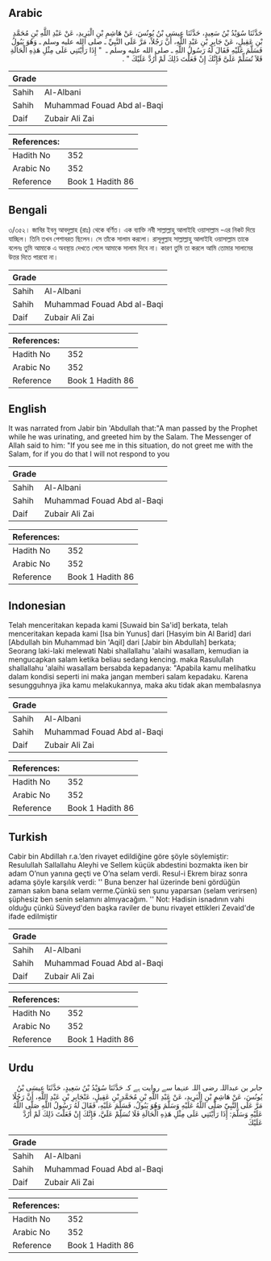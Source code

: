## Arabic


<div dir="rtl" lang="ar" style={{fontSize:'larger',backgroundColor:'#f8f9fa',padding:20}}>
حَدَّثَنَا سُوَيْدُ بْنُ سَعِيدٍ، حَدَّثَنَا عِيسَى بْنُ يُونُسَ، عَنْ هَاشِمِ بْنِ الْبَرِيدِ، عَنْ عَبْدِ اللَّهِ بْنِ مُحَمَّدِ بْنِ عَقِيلٍ، عَنْ جَابِرِ بْنِ عَبْدِ اللَّهِ، أَنَّ رَجُلاً، مَرَّ عَلَى النَّبِيِّ ـ صلى الله عليه وسلم ـ وَهُوَ يَبُولُ فَسَلَّمَ عَلَيْهِ فَقَالَ لَهُ رَسُولُ اللَّهِ ـ صلى الله عليه وسلم ـ ‏ "‏ إِذَا رَأَيْتَنِي عَلَى مِثْلِ هَذِهِ الْحَالَةِ فَلاَ تُسَلِّمْ عَلَىَّ فَإِنَّكَ إِنْ فَعَلْتَ ذَلِكَ لَمْ أَرُدَّ عَلَيْكَ ‏"‏ ‏.‏
</div>
<div style={{backgroundColor:'#f8f9fa',padding:20, marginBottom: 10}}><table> <thead> <tr> <th>Grade</th> <th></th> </tr> </thead> <tbody> <tr><td>Sahih</td><td>Al-Albani</td></tr><tr><td>Sahih</td><td>Muhammad Fouad Abd al-Baqi</td></tr><tr><td>Daif</td><td>Zubair Ali Zai</td></tr></tbody></table><table> <thead> <tr> <th>References:</th> <th></th> </tr> </thead> <tbody><tr><td>Hadith No</td><td>352</td></tr><tr><td>Arabic No</td><td>352</td></tr><tr><td>Reference</td><td>Book 1 Hadith 86</td></tr></tbody></table></div>

## Bengali


<div dir="ltr" lang="bn" style={{fontSize:'larger',backgroundColor:'#f8f9fa',padding:20}}>
৩/৩৫২। জাবির ইবনু আবদুল্লাহ (রাঃ) থেকে বর্ণিত। এক ব্যাক্তি নবী সাল্লাল্লাহু আলাইহি ওয়াসাল্লাম -এর নিকট দিয়ে যাচ্ছিল। তিনি তখন পেশাবরত ছিলেন। সে তাঁকে সালাম করলো। রাসূলুল্লাহ সাল্লাল্লাহু আলাইহি ওয়াসাল্লাম তাকে বলেনঃ তুমি আমাকে এ অবস্থায় দেখতে পেলে আমাকে সালাম দিবে না। কারণ তুমি তা করলে আমি তোমার সালামের উত্তর দিতে পারবো না।
</div>
<div style={{backgroundColor:'#f8f9fa',padding:20, marginBottom: 10}}><table> <thead> <tr> <th>Grade</th> <th></th> </tr> </thead> <tbody> <tr><td>Sahih</td><td>Al-Albani</td></tr><tr><td>Sahih</td><td>Muhammad Fouad Abd al-Baqi</td></tr><tr><td>Daif</td><td>Zubair Ali Zai</td></tr></tbody></table><table> <thead> <tr> <th>References:</th> <th></th> </tr> </thead> <tbody><tr><td>Hadith No</td><td>352</td></tr><tr><td>Arabic No</td><td>352</td></tr><tr><td>Reference</td><td>Book 1 Hadith 86</td></tr></tbody></table></div>

## English


<div dir="ltr" lang="en" style={{fontSize:'larger',backgroundColor:'#f8f9fa',padding:20}}>
It was narrated from Jabir bin 'Abdullah that:"A man passed by the Prophet while he was urinating, and greeted him by the Salam. The Messenger of Allah said to him: "If you see me in this situation, do not greet me with the Salam, for if you do that I will not respond to you
</div>
<div style={{backgroundColor:'#f8f9fa',padding:20, marginBottom: 10}}><table> <thead> <tr> <th>Grade</th> <th></th> </tr> </thead> <tbody> <tr><td>Sahih</td><td>Al-Albani</td></tr><tr><td>Sahih</td><td>Muhammad Fouad Abd al-Baqi</td></tr><tr><td>Daif</td><td>Zubair Ali Zai</td></tr></tbody></table><table> <thead> <tr> <th>References:</th> <th></th> </tr> </thead> <tbody><tr><td>Hadith No</td><td>352</td></tr><tr><td>Arabic No</td><td>352</td></tr><tr><td>Reference</td><td>Book 1 Hadith 86</td></tr></tbody></table></div>

## Indonesian


<div dir="ltr" lang="id" style={{fontSize:'larger',backgroundColor:'#f8f9fa',padding:20}}>
Telah menceritakan kepada kami [Suwaid bin Sa'id] berkata, telah menceritakan kepada kami [Isa bin Yunus] dari [Hasyim bin Al Barid] dari [Abdullah bin Muhammad bin 'Aqil] dari [Jabir bin Abdullah] berkata; Seorang laki-laki melewati Nabi shallallahu 'alaihi wasallam, kemudian ia mengucapkan salam ketika beliau sedang kencing. maka Rasulullah shallallahu 'alaihi wasallam bersabda kepadanya: "Apabila kamu melihatku dalam kondisi seperti ini maka jangan memberi salam kepadaku. Karena sesungguhnya jika kamu melakukannya, maka aku tidak akan membalasnya
</div>
<div style={{backgroundColor:'#f8f9fa',padding:20, marginBottom: 10}}><table> <thead> <tr> <th>Grade</th> <th></th> </tr> </thead> <tbody> <tr><td>Sahih</td><td>Al-Albani</td></tr><tr><td>Sahih</td><td>Muhammad Fouad Abd al-Baqi</td></tr><tr><td>Daif</td><td>Zubair Ali Zai</td></tr></tbody></table><table> <thead> <tr> <th>References:</th> <th></th> </tr> </thead> <tbody><tr><td>Hadith No</td><td>352</td></tr><tr><td>Arabic No</td><td>352</td></tr><tr><td>Reference</td><td>Book 1 Hadith 86</td></tr></tbody></table></div>

## Turkish


<div dir="ltr" lang="tr" style={{fontSize:'larger',backgroundColor:'#f8f9fa',padding:20}}>
Cabir bin Abdillah r.a.’den rivayet edildiğine göre şöyle söylemiştir: Resulullah Sallallahu Aleyhi ve Sellem küçük abdestini bozmakta iken bir adam O’nun yanına geçti ve O’na selam verdi. Resul-i Ekrem biraz sonra adama şöyle karşılık verdi: '' Buna benzer hal üzerinde beni gördüğün zaman sakın bana selam verme.Çünkü sen şunu yaparsan (selam verirsen) şüphesiz ben senin selamını almıyacağım. '' Not: Hadisin isnadının vahi olduğu çünkü Süveyd'den başka raviler de bunu rivayet ettikleri Zevaid'de ifade edilmiştir
</div>
<div style={{backgroundColor:'#f8f9fa',padding:20, marginBottom: 10}}><table> <thead> <tr> <th>Grade</th> <th></th> </tr> </thead> <tbody> <tr><td>Sahih</td><td>Al-Albani</td></tr><tr><td>Sahih</td><td>Muhammad Fouad Abd al-Baqi</td></tr><tr><td>Daif</td><td>Zubair Ali Zai</td></tr></tbody></table><table> <thead> <tr> <th>References:</th> <th></th> </tr> </thead> <tbody><tr><td>Hadith No</td><td>352</td></tr><tr><td>Arabic No</td><td>352</td></tr><tr><td>Reference</td><td>Book 1 Hadith 86</td></tr></tbody></table></div>

## Urdu


<div dir="rtl" lang="ur" style={{fontSize:'larger',backgroundColor:'#f8f9fa',padding:20}}>
جابر بن عبداللہ رضی اللہ عنہما سے روایت ہے کہ حَدَّثَنَا سُوَيْدُ بْنُ سَعِيدٍ، ‏‏‏‏‏‏حَدَّثَنَا عِيسَى بْنُ يُونُسَ، ‏‏‏‏‏‏عَنْ هَاشِمِ بْنِ الْبَرِيدِ، ‏‏‏‏‏‏عَنْ عَبْدِ اللَّهِ بْنِ مُحَمَّدِ بْنِ عَقِيلٍ، ‏‏‏‏‏‏عَنْجَابِرِ بْنِ عَبْدِ اللَّهِ، ‏‏‏‏‏‏أَنَّ رَجُلًا مَرَّ عَلَى النَّبِيِّ صَلَّى اللَّهُ عَلَيْهِ وَسَلَّمَ وَهُوَ يَبُولُ، ‏‏‏‏‏‏فَسَلَّمَ عَلَيْهِ، ‏‏‏‏‏‏فَقَالَ لَهُ رَسُولُ اللَّهِ صَلَّى اللَّهُ عَلَيْهِ وَسَلَّمَ:‏‏‏‏ إِذَا رَأَيْتَنِي عَلَى مِثْلِ هَذِهِ الْحَالَةِ فَلَا تُسَلِّمْ عَلَيَّ، ‏‏‏‏‏‏فَإِنَّكَ إِنْ فَعَلْتَ ذَلِكَ لَمْ أَرُدَّ عَلَيْكَ
</div>
<div style={{backgroundColor:'#f8f9fa',padding:20, marginBottom: 10}}><table> <thead> <tr> <th>Grade</th> <th></th> </tr> </thead> <tbody> <tr><td>Sahih</td><td>Al-Albani</td></tr><tr><td>Sahih</td><td>Muhammad Fouad Abd al-Baqi</td></tr><tr><td>Daif</td><td>Zubair Ali Zai</td></tr></tbody></table><table> <thead> <tr> <th>References:</th> <th></th> </tr> </thead> <tbody><tr><td>Hadith No</td><td>352</td></tr><tr><td>Arabic No</td><td>352</td></tr><tr><td>Reference</td><td>Book 1 Hadith 86</td></tr></tbody></table></div>